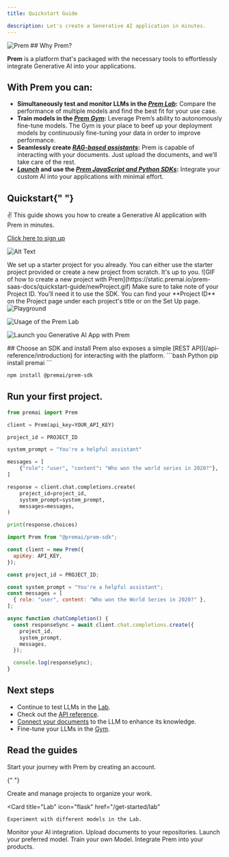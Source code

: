 ```yaml
---
title: Quickstart Guide

description: Let's create a Generative AI application in minutes.
---
```


<img src="/images/cover.png" alt="Prem" />
## Why Prem?

**Prem** is a platform that's packaged with the necessary tools to effortlessly integrate Generative AI into your applications.

## With Prem you can:

- **Simultaneously test and monitor LLMs in the [_Prem Lab_](/get-started/lab):** Compare the performance of multiple models and find the best fit for your use case.
- **Train models in the [_Prem Gym_](/get-started/gym):** Leverage Prem’s ability to autonomously fine-tune models. The Gym is your place to beef up your deployment models by continuously fine-tuning your data in order to improve performance.
- **Seamlessly create [_RAG-based assistants_](/get-started/repositories):** Prem is capable of interacting with your documents. Just upload the documents, and we’ll take care of the rest.
- **[_Launch_](/get-started/launchpad) and use the [_Prem JavaScript and Python SDKs_](/get-started/sdk):** Integrate your custom AI into your applications with minimal effort.

## Quickstart{" "}

✌️ This guide shows you how to create a Generative AI application with Prem in minutes.

  <Steps titleSize="h3">
    <Step title="Activate your Prem account.">

[Click here to sign up](https://app.premai.io/accounts/signup/)

</Step>
<Step title="Sign in and generate an API key.">

![Alt Text](https://static.premai.io/prem-saas-docs/quickstart-guide/apiKeys.gif)

</Step>

<Step title="Create a new project.">
<Note>We set up a starter project for you already. You can either use the starter project provided or create a new project from scratch. It's up to you.</Note>
![GIF of how to create a new project with Prem](https://static.premai.io/prem-saas-docs/quickstart-guide/newProject.gif)
<Tip>Make sure to take note of your Project ID. You'll need it to use the SDK. You can find your **Project ID** on the Project page under each project's title or on the Set Up page.</Tip>
 <img
  src="https://static.premai.io/prem-saas-docs/quickstart-guide/projectID.png"
  alt="Playground"
/>
</Step>

<Step title="Head over to the Lab and experiment with various LLMs simultaneously.">

![Usage of the Prem Lab](https://static.premai.io/prem-saas-docs/quickstart-guide/premLab.gif)

</Step>

<Step title="After you've experimented with different models in the Lab, go to the Launchpad and choose the most suitable model for your use case.">

![Launch you Generative AI App with Prem](https://static.premai.io/prem-saas-docs/quickstart-guide/launchPad.gif)

</Step>

<Step title="Now it's time to integrate Prem into your application.">
## Choose an SDK and install
<Tip>
  Prem also exposes a simple [REST API](/api-reference/introduction) for interacting with the platform. 
</Tip>

<CodeGroup>
```bash Python
pip install premai
```

```bash JavaScript
npm install @premai/prem-sdk
```

</CodeGroup>

## Run your first project.

<CodeGroup>

```python Python
from premai import Prem

client = Prem(api_key=YOUR_API_KEY)

project_id = PROJECT_ID

system_prompt = "You're a helpful assistant"

messages = [
    {"role": "user", "content": "Who won the world series in 2020?"},
]

response = client.chat.completions.create(
    project_id=project_id,
    system_prompt=system_prompt,
    messages=messages,
)

print(response.choices)

```

```javaScript JavaScript
import Prem from "@premai/prem-sdk";

const client = new Prem({
  apiKey: API_KEY,
});

const project_id = PROJECT_ID;

const system_prompt = "You're a helpful assistant";
const messages = [
  { role: "user", content: "Who won the World Series in 2020?" },
];

async function chatCompletion() {
  const responseSync = await client.chat.completions.create({
    project_id,
    system_prompt,
    messages,
  });

  console.log(responseSync);
}
```

</CodeGroup>

</Step>

</Steps>



## Next steps

- Continue to test LLMs in the [Lab](/get-started/lab).
- Check out the [API reference](/api-reference/introduction).
- [Connect your documents](/get-started/repositories) to the LLM to enhance its knowledge.
- Fine-tune your LLMs in the [Gym](/get-started/gym).

## Read the guides

<CardGroup cols={3}>
  <Card
    title="Sign Up"
    icon="user"
    href="/get-started/signup"
  >
    Start your journey with Prem by creating an account.
  </Card>

{" "}

<Card title="Projects" icon="folder" href="/get-started/manage-projects">
  Create and manage projects to organize your work.
</Card>

  <Card
    title="Lab"
    icon="flask"
    href="/get-started/lab"
  >
    Experiment with different models in the Lab.
  </Card>
</CardGroup>

<CardGroup cols={3}>
  <Card title="Monitoring" icon="chart-line" href="/get-started/monitoring">
    Monitor your AI integration.
  </Card>
  <Card
    title="Repositories"
    icon="folder-open"
    href="/get-started/repositories"
  >
    Upload documents to your repositories.
  </Card>
  <Card title="Launchpad" icon="rocket" href="/get-started/launchpad">
    Launch your preferred model.
  </Card>
</CardGroup>

<CardGroup cols={3}>
  <Card title="Gym" icon="dumbbell" href="/get-started/gym">
    Train your own Model.
  </Card>
  <Card title="Prem SDK" icon="plug" href="/get-started/sdk">
    Integrate Prem into your products.
  </Card>
</CardGroup>

